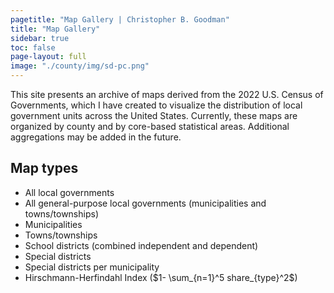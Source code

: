```yaml
---
pagetitle: "Map Gallery | Christopher B. Goodman"
title: "Map Gallery"
sidebar: true
toc: false
page-layout: full
image: "./county/img/sd-pc.png"
---
```


This site presents an archive of maps derived from the 2022 U.S. Census of Governments, which I have created to visualize the distribution of local government units across the United States. Currently, these maps are organized by county and by core-based statistical areas. Additional aggregations may be added in the future. 

## Map types

* All local governments
* All general-purpose local governments (municipalities and towns/townships)
* Municipalities
* Towns/townships
* School districts (combined independent and dependent)
* Special districts
* Special districts per municipality
* Hirschmann-Herfindahl Index ($1- \sum_{n=1}^5 share_{type}^2$)